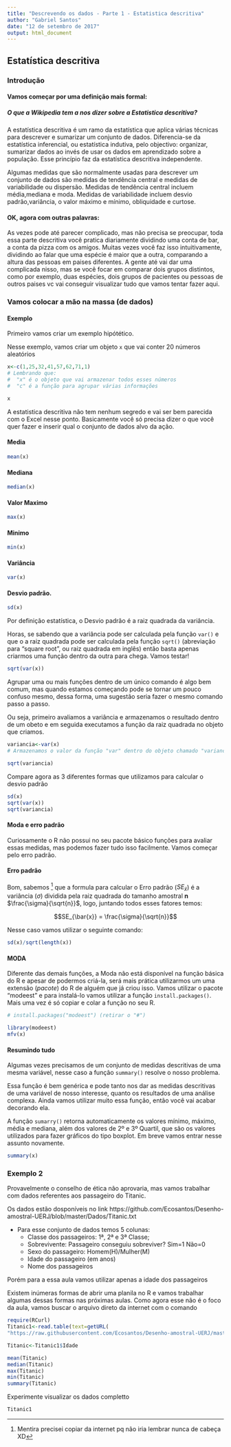 ---
title: "Descrevendo os dados - Parte 1 - Estatistica descritiva"
author: "Gabriel Santos"
date: "12 de setembro de 2017"
output: html_document
---

## Estatística descritiva

### Introdução

#### Vamos começar por uma definição mais formal:
##### O que a Wikipedia tem a nos dizer sobre a Estatistica descritiva?
A estatística descritiva é um ramo da estatística que aplica várias técnicas para descrever e sumarizar um conjunto de dados. Diferencia-se da estatística inferencial, ou estatística indutiva, pelo objectivo: organizar, sumarizar dados ao invés de usar os dados em aprendizado sobre a população. Esse princípio faz da estatística descritiva independente.

Algumas medidas que são normalmente usadas para descrever um conjunto de dados são medidas de tendência central e medidas de variabilidade ou dispersão. Medidas de tendência central incluem média,mediana e moda. Medidas de variabilidade incluem desvio padrão,variância, o valor máximo e mínimo, obliquidade e curtose.

#### OK, agora com outras palavras:
As vezes pode até parecer complicado, mas não precisa se preocupar, toda essa parte descritiva você pratica diariamente dividindo uma conta de bar, a conta da pizza com os amigos. Muitas vezes você faz isso intuitivamente, dividindo ao falar que uma espécie é maior que a outra, comparando a altura das pessoas em paises diferentes. A gente até vai dar uma complicada nisso, mas se você focar em comparar dois grupos distintos, como por exemplo, duas espécies, dois grupos de pacientes ou pessoas de outros paises vc vai conseguir visualizar tudo que vamos tentar fazer aqui.



### Vamos colocar a mão na massa (de dados)

####  Exemplo

Primeiro vamos criar um exemplo hipótético.

Nesse exemplo, vamos criar um objeto ``x`` que vai conter 20 números aleatórios

```{r}
x<-c(1,25,32,41,57,62,71,1)
# Lembrando que:
#  "x" é o objeto que vai armazenar todos esses números
#  "c" é a função para agrupar várias informações
```
```{r, echo=FALSE}
x
```

A estatistica descritiva não tem nenhum segredo e vai ser bem parecida com o Excel nesse ponto. Basicamente você só precisa dizer o que você quer fazer e inserir qual o conjunto de dados alvo da ação.



#### Media
```{r}
mean(x)
```



#### Mediana
```{r}
median(x)
```

####	Valor Maximo
```{r}
max(x)
```

#### Minimo
```{r}
min(x)
```

#### Variância
```{r}
var(x)
```

#### Desvio padrão.


```{r}
sd(x)
```


Por definição estatística, o Desvio padrão é a raiz quadrada da variância. 


Horas, se sabendo que a variância pode ser calculada pela função ``var()`` e que o a raiz quadrada pode ser calculada pela função ``sqrt()`` (abreviação para "square root", ou raiz quadrada em inglês) então basta apenas criarmos uma função dentro da outra para chega. Vamos testar!

```{r}
sqrt(var(x))
```
Agrupar uma ou mais funções dentro de um único comando é algo bem comum, mas quando estamos começando pode se tornar um pouco confuso mesmo, dessa forma, uma sugestão seria fazer o mesmo comando passo a passo.


Ou seja, primeiro avaliamos a variância e armazenamos o resultado dentro de um obeto e em seguida executamos a função da raiz quadrada no objeto que criamos.

```{r}
variancia<-var(x)
# Armazenamos o valor da função "var" dentro do objeto chamado "variancia"

sqrt(variancia)
```

Compare agora as 3 diferentes formas que utilizamos para calcular o desvio padrão
```{r}
sd(x)
sqrt(var(x))
sqrt(variancia)
```


#### Moda e erro padrão
Curiosamente  o R não possui no seu pacote básico funções para avaliar essas medidas, mas podemos fazer tudo isso facilmente. Vamos começar pelo erro padrão.

#### Erro padrão

Bom, sabemos [^1] que a formula para calcular o Erro padrão ($SE_{\bar{x}}$) é a variância ($\sigma$) dividida pela raiz quadrada do tamanho amostral **n** $\frac{\sigma}{\sqrt{n}}$, logo, juntando todos esses fatores temos:


$$SE_{\bar{x}} = \frac{\sigma}{\sqrt{n}}$$

[^1]: Mentira precisei copiar da internet pq não iria lembrar nunca de cabeça XD


Nesse caso vamos utilizar o seguinte comando:

```{r}
sd(x)/sqrt(length(x))
```
#### MODA
Diferente das demais funções, a Moda não está disponível na função básica do R e apesar de podermos criá-la, será mais prática utilizarmos um uma extensão (*pacote*) do R de alguém que já criou isso. Vamos utilizar o pacote "modeest" e para instalá-lo vamos utilizar a função ``install.packages()``. Mais uma vez é só copiar e colar a função no seu R.  
```{r}
# install.packages("modeest") (retirar o "#")
```

```{r, message=FALSE, warning=FALSE}
library(modeest)
mfv(x)
```



#### Resumindo tudo
Algumas vezes precisamos de um conjunto de medidas descritivas de uma mesma variável, nesse caso a função ``summary()`` resolve o nosso problema. 

Essa função é bem genérica e pode tanto nos dar as medidas descritivas de uma variável de nosso interesse, quanto os resultados de uma análise complexa. Ainda vamos utilizar muito essa função, então você vai acabar decorando ela. 

A função ``sumarry()`` retorna automaticamente os valores mínimo, máximo, média e mediana, além dos valores de 2º e 3º Quartil, que são os valores utilizados para fazer gráficos do tipo boxplot. Em breve vamos entrar nesse assunto novamente.

```{r}
summary(x)
```

### Exemplo 2

Provavelmente o conselho de ética não aprovaria, mas vamos trabalhar com dados referentes aos passageiro do Titanic.

Os dados estão dosponíveis no link
https://github.com/Ecosantos/Desenho-amostral-UERJ/blob/master/Dados/Titanic.txt

* Para esse conjunto de dados temos 5 colunas:
    + Classe dos passageiros: 1ª, 2ª e 3ª Classe;
    + Sobrevivente: Passageiro conseguiu sobreviver? Sim=1 Não=0
    + Sexo do passageiro: Homem(H)/Mulher(M)
    + Idade do passageiro (em anos)
    + Nome dos passageiros


Porém para a essa aula vamos utilizar apenas a idade dos passageiros

Existem inúmeras formas de abrir uma planila no R e vamos trabalhar algumas dessas formas nas próximas aulas. Como agora esse não é o foco da aula, vamos buscar o arquivo direto da internet com o comando


```{r, include=FALSE}
require(RCurl)
Titanic1<-read.table(text=getURL(
"https://raw.githubusercontent.com/Ecosantos/Desenho-amostral-UERJ/master/Dados/Titanic.txt"),header=T)

Titanic<-Titanic1$Idade

```


```{r}
mean(Titanic)
median(Titanic)
max(Titanic)
min(Titanic)
summary(Titanic)
```

Experimente visualizar os dados completto
```{r}
Titanic1
```



